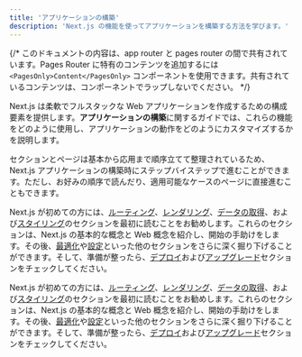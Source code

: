 ```yaml
---
title: 'アプリケーションの構築'
description: 'Next.js の機能を使ってアプリケーションを構築する方法を学びます。'
---
```


{/* このドキュメントの内容は、app router と pages router の間で共有されています。Pages Router に特有のコンテンツを追加するには `<PagesOnly>Content</PagesOnly>` コンポーネントを使用できます。共有されているコンテンツは、コンポーネントでラップしないでください。 */}

Next.js は柔軟でフルスタックな Web アプリケーションを作成するための構成要素を提供します。**アプリケーションの構築**に関するガイドでは、これらの機能をどのように使用し、アプリケーションの動作をどのようにカスタマイズするかを説明します。

セクションとページは基本から応用まで順序立てて整理されているため、Next.js アプリケーションの構築時にステップバイステップで進むことができます。ただし、お好みの順序で読んだり、適用可能なケースのページに直接進むこともできます。

<AppOnly>

Next.js が初めての方には、[ルーティング](/docs/app/building-your-application/routing)、[レンダリング](/docs/app/building-your-application/rendering)、[データの取得](/docs/app/building-your-application/data-fetching)、および[スタイリング](/docs/app/building-your-application/styling)のセクションを最初に読むことをお勧めします。これらのセクションは、Next.js の基本的な概念と Web 概念を紹介し、開始の手助けをします。その後、[最適化](/docs/app/building-your-application/optimizing)や[設定](/docs/app/building-your-application/configuring)といった他のセクションをさらに深く掘り下げることができます。そして、準備が整ったら、[デプロイ](/docs/app/building-your-application/deploying)および[アップグレード](/docs/app/building-your-application/upgrading)セクションをチェックしてください。

</AppOnly>

<PagesOnly>

Next.js が初めての方には、[ルーティング](https://nextjs.org/docs/canary/pages/building-your-application/routing)、[レンダリング](https://nextjs.org/docs/canary/pages/building-your-application/rendering)、[データの取得](https://nextjs.org/docs/canary/pages/building-your-application/data-fetching)、および[スタイリング](https://nextjs.org/docs/canary/pages/building-your-application/styling)のセクションを最初に読むことをお勧めします。これらのセクションは、Next.js の基本的な概念と Web 概念を紹介し、開始の手助けをします。その後、[最適化](https://nextjs.org/docs/canary/pages/building-your-application/optimizing)や[設定](https://nextjs.org/docs/canary/pages/building-your-application/configuring)といった他のセクションをさらに深く掘り下げることができます。そして、準備が整ったら、[デプロイ](https://nextjs.org/docs/canary/pages/building-your-application/deploying)および[アップグレード](https://nextjs.org/docs/canary/pages/building-your-application/upgrading)セクションをチェックしてください。

</PagesOnly>